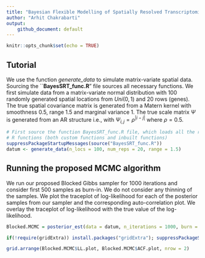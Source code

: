 ```yaml
---
title: "Bayesian Flexible Modelling of Spatially Resolved Transcriptomic Data"
author: "Arhit Chakrabarti"
output: 
    github_document: default
---
```


```r
knitr::opts_chunk$set(echo = TRUE)
```

## Tutorial

We use the function *generate_data* to simulate matrix-variate spatial data. Sourcing the ``**BayesSRT_func.R**" file sources all necessary functions. We first simulate data from a matrix-variate normal distribution with 100 randomly generated spatial locations from $Uni(0,1)$ and 20 rows (genes). The true spatial covariance matrix is generated from a Matern kernel with smoothness $0.5$, range $1.5$ and marginal variance $1$. The true scale matrix $\Psi$ is generated from an AR structure i.e., with $\Psi_{i,j}= \rho^{|i - j|}$ where $\rho = 0.5$.  

```r
# First source the function BayesSRT_func.R file, which loads all the relevant 
# R functions (both custom functions and inbuilt functions)
suppressPackageStartupMessages(source("BayesSRT_func.R"))
datum <- generate_data(n_locs = 100, num_reps = 20, range = 1.5)
```

## Running the proposed MCMC algorithm

We run our proposed Blocked Gibbs sampler for 1000 iterations and consider first 500 samples as burn-in. We do not consider any thinning of the samples. We plot the traceplot of log-likelihood for each of the posterior samples from our sampler and the corresponding auto-correlation plot. We overlay the traceplot of log-likelihood with the true value of the log-likelihood.

```r
Blocked.MCMC = posterior_est(data = datum, n_iterations = 1000, burn = 500, thin = 1)
```

```r
if(!require(gridExtra)) install.packages("gridExtra"); suppressPackageStartupMessages(library(gridExtra))
```

```r
grid.arrange(Blocked.MCMC$LL.plot, Blocked.MCMC$ACF.plot, nrow = 2)
```

